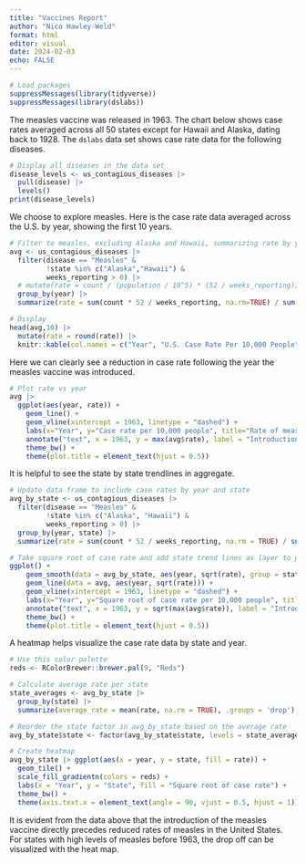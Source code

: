 ```yaml
---
title: "Vaccines Report"
author: "Nico Hawley-Weld"
format: html
editor: visual
date: 2024-02-03
echo: FALSE
---
```



```r
# Load packages
suppressMessages(library(tidyverse))
suppressMessages(library(dslabs))
```

The measles vaccine was released in 1963. The chart below shows case rates averaged across all 50 states except for Hawaii and Alaska, dating back to 1928. The `dslabs` data set shows case rate data for the following diseases.

```r
# Display all diseases in the data set
disease_levels <- us_contagious_diseases |> 
  pull(disease) |>
  levels()
print(disease_levels)
```

We choose to explore measles. Here is the case rate data averaged across the U.S. by year, showing the first 10 years.

```r
# Filter to measles, excluding Alaska and Hawaii, summarizing rate by year
avg <- us_contagious_diseases |>
  filter(disease == "Measles" &
         !state %in% c("Alaska","Hawaii") &
         weeks_reporting > 0) |>
  # mutate(rate = count / (population / 10^5) * (52 / weeks_reporting)) |>
  group_by(year) |>
  summarize(rate = sum(count * 52 / weeks_reporting, na.rm=TRUE) / sum(population / 10^5, na.rm=TRUE))

# Display
head(avg,10) |>
  mutate(rate = round(rate)) |>
  knitr::kable(col.names = c("Year", "U.S. Case Rate Per 10,000 People"))
```

Here we can clearly see a reduction in case rate following the year the measles vaccine was introduced.

```r
# Plot rate vs year
avg |> 
  ggplot(aes(year, rate)) +
    geom_line() +
    geom_vline(xintercept = 1963, linetype = "dashed") +
    labs(x="Year", y="Case rate per 10,000 people", title="Rate of measles cases in the United States") +
    annotate("text", x = 1963, y = max(avg$rate), label = "Introduction of measles vaccine", vjust = 5, hjust = -0.05) +
    theme_bw() +
    theme(plot.title = element_text(hjust = 0.5))
```

It is helpful to see the state by state trendlines in aggregate.

```r
# Update data frame to include case rates by year and state
avg_by_state <- us_contagious_diseases |>
  filter(disease == "Measles" &
         !state %in% c("Alaska", "Hawaii") &
         weeks_reporting > 0) |>
  group_by(year, state) |>
  summarize(rate = sum(count * 52 / weeks_reporting, na.rm = TRUE) / sum(population / 10^5, na.rm = TRUE), .groups = 'drop')

# Take square root of case rate and add state trend lines as layer to plot
ggplot() + 
    geom_smooth(data = avg_by_state, aes(year, sqrt(rate), group = state), method = "loess", formula = y ~ x, se = FALSE, color = "grey", span = 0.2) +
    geom_line(data = avg, aes(year, sqrt(rate))) + 
    geom_vline(xintercept = 1963, linetype = "dashed") +
    labs(x="Year", y="Square root of case rate per 10,000 people", title="Rate of measles cases in the United States") +
    annotate("text", x = 1963, y = sqrt(max(avg$rate)), label = "Introduction of measles vaccine", vjust = 0, hjust = -0.1) +
    theme_bw() +
    theme(plot.title = element_text(hjust = 0.5))
```

A heatmap helps visualize the case rate data by state and year.

```r
# Use this color palette
reds <- RColorBrewer::brewer.pal(9, "Reds")

# Calculate average rate per state
state_averages <- avg_by_state |>
  group_by(state) |>
  summarize(average_rate = mean(rate, na.rm = TRUE), .groups = 'drop')

# Reorder the state factor in avg_by_state based on the average rate
avg_by_state$state <- factor(avg_by_state$state, levels = state_averages$state[order(state_averages$average_rate)])

# Create heatmap
avg_by_state |> ggplot(aes(x = year, y = state, fill = rate)) +
  geom_tile() +
  scale_fill_gradientn(colors = reds) +
  labs(x = "Year", y = "State", fill = "Square root of case rate") +
  theme_bw() +
  theme(axis.text.x = element_text(angle = 90, vjust = 0.5, hjust = 1))
```

It is evident from the data above that the introduction of the measles vaccine directly precedes reduced rates of measles in the United States. For states with high levels of measles before 1963, the drop off can be visualized with the heat map.